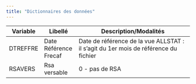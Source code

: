```yaml
---
title: "Dictionnaires des données"
---
```


| Variable | Libellé               | Description/Modalités                                                               |
|----------|-----------------------|-------------------------------------------------------------------------------------|
| DTREFFRE | Date Référence Frecaf | Date de référence de la vue ALLSTAT : il s'agit du 1er mois de référence du fichier |
| RSAVERS  | Rsa versable          | 0 - pas de RSA                                                                      |
